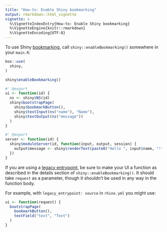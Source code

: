 ```yaml
---
title: "How-to: Enable Shiny bookmarking"
output: rmarkdown::html_vignette
vignette: >
  %\VignetteIndexEntry{How-to: Enable Shiny bookmarking}
  %\VignetteEngine{knitr::rmarkdown}
  %\VignetteEncoding{UTF-8}
---
```


To use Shiny [bookmarking](https://shiny.rstudio.com/articles/bookmarking-state.html),
call `shiny::enableBookmarking()` somewhere in your `main.R`:

```r
box::use(
  shiny,
)

shiny$enableBookmarking()

#' @export
ui <- function(id) {
  ns <- shiny$NS(id)
  shiny$bootstrapPage(
    shiny$bookmarkButton(),
    shiny$textInput(ns("name"), "Name"),
    shiny$textOutput(ns("message"))
  )
}

#' @export
server <- function(id) {
  shiny$moduleServer(id, function(input, output, session) {
    output$message <- shiny$renderText(paste0("Hello ", input$name, "!"))
  })
}
```

If you are using a [legacy entrypoint](https://appsilon.github.io/rhino/reference/app.html#legacy-entrypoint),
be sure to make your UI a function
as described in the details section of `shiny::enableBookmarking()`.
It should take `request` as a parameter,
though it shouldn't be used in any way in the function body.

For example, with `legacy_entrypoint: source` in `rhino.yml` you might use:
```r
ui <- function(request) {
  bootstrapPage(
    bookmarkButton(),
    textField("text", "Text")
  )
}
```
